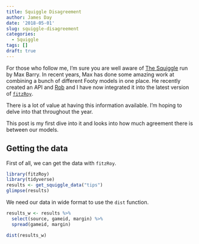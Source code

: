 ```yaml
---
title: Squiggle Disagreement
author: James Day
date: '2018-05-01'
slug: squiggle-disagreement
categories:
  - Squiggle
tags: []
draft: true
---
```


For those who follow me, I'm sure you are well aware of [The Squiggle](squiggle.com.au) run by Max Barry. In recent years, Max has done some amazing work at combining a bunch of different Footy models in one place. He recently created an API and [Rob](LINK) and I have now integrated it into the latest version of [`fitzRoy`](LINK).  

There is a lot of value at having this information available. I'm hoping to delve into that throughout the year.

This post is my first dive into it and looks into how much agreement there is between our models. 

## Getting the data
First of all, we can get the data with `fitzRoy`. 

```r
library(fitzRoy)
library(tidyverse)
results <- get_squiggle_data("tips")
glimpse(results)
```
We need our data in wide format to use the `dist` function. 

```r
results_w <- results %>%
  select(source, gameid, margin) %>%
  spread(gameid, margin)

dist(results_w)

```
